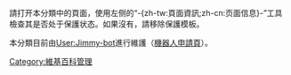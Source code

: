 {{hiddencat}}
{{empty category}}
{{adminbacklog|1}}

請打开本分類中的頁面，使用左侧的“-{zh-tw:頁面資訊;zh-cn:页面信息}-”工具檢查其是否处于保護状态。如果沒有，請移除保護模板。

本分類目前由[[User:Jimmy-bot|User:Jimmy-bot]]進行維護（[[Wikipedia:机器人/申请/Jimmy-bot/2|機器人申請頁]]）。

[[Category:維基百科管理|Category:維基百科管理]]